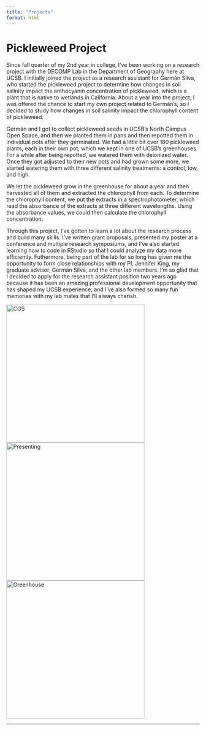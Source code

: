 ```yaml
---
title: "Projects"
format: html
---
```


<h1>Pickleweed Project</h1>

<p>

Since fall quarter of my 2nd year in college, I've been working on a research project with the DECOMP Lab in the Department of Geography here at UCSB. I initially joined the project as a research assistant for Germán Silva, who started the pickleweed project to determine how changes in soil salinity impact the anthocyanin concentration of pickleweed, which is a plant that is native to wetlands in California. About a year into the project, I was offered the chance to start my own project related to Germán's, so I decided to study how changes in soil salinity impact the chlorophyll content of pickleweed.

Germán and I got to collect pickleweed seeds in UCSB's North Campus Open Space, and then we planted them in pans and then repotted them in individual pots after they germinated. We had a little bit over 180 pickleweed plants, each in their own pot, which we kept in one of UCSB's greenhouses. For a while after being repotted, we watered them with deionized water. Once they got adjusted to their new pots and had grown some more, we started watering them with three different salinity treatments: a control, low, and high.

We let the pickleweed grow in the greenhouse for about a year and then harvested all of them and extracted the chlorophyll from each. To determine the chlorophyll content, we put the extracts in a spectrophotometer, which read the absorbance of the extracts at three different wavelengths. Using the absorbance values, we could then calculate the chlorophyll concentration.

Through this project, I've gotten to learn a lot about the research process and build many skills. I've written grant proposals, presented my poster at a conference and multiple research symposiums, and I've also started learning how to code in RStudio so that I could analyze my data more efficiently. Futhermore, being part of the lab for so long has given me the opportunity to form close relationships with my PI, Jennifer King, my graduate advisor, Germán Silva, and the other lab members. I'm so glad that I decided to apply for the research assistant position two years ago because it has been an amazing professional development opportunity that has shaped my UCSB experience, and I've also formed so many fun memories with my lab mates that I'll always cherish.

</p>

<p class="center">

<img src="images/IMG_3037.jpeg" alt="CGS" width="360"/> <img src="images/IMG_3621.jpg" alt="Presenting" width="360"/> <img src="images/IMG_1948.JPG" alt="Greenhouse" width="360"/>

</p>

------------------------------------------------------------------------

